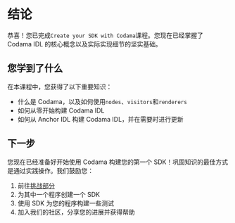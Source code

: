 
# 结论

恭喜！您已完成`Create your SDK with Codama`课程。您现在已经掌握了 Codama IDL 的核心概念以及实际实现细节的坚实基础。

## 您学到了什么

在本课程中，您获得了以下重要知识：
- 什么是 Codama，以及如何使用`nodes`、`visitors`和`renderers`
- 如何从零开始构建 Codama IDL
- 如何从 Anchor IDL 构建 Codama IDL，并在需要时进行更新

## 下一步

您现在已经准备好开始使用 Codama 构建您的第一个 SDK！巩固知识的最佳方式是通过实践操作。我们鼓励您：

1. 前往[挑战部分](/en/challenges)
2. 为其中一个程序创建一个 SDK
3. 使用 SDK 为您的程序构建一些测试
4. 加入我们的社区，分享您的进展并获得帮助
